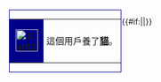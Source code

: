 <div style="float: left; border:solid darkblue 1px; margin: 1px;">
{| cellspacing="0" style="width: 238px; background: lightcyan;"
| style="width: 45px; height: 45px; background: darkblue; text-align: center; font-size: {{{5|{{{id-s|14}}}}}}pt; color: {{{id-fc|black}}};" | '''[[File:Cat02.jpg|40px]]'''
| style="font-size: {{{info-s|10}}}pt; padding: 4pt; line-height: 1.25em; color: {{{info-fc|black}}};" | 這個用戶養了'''[[貓]]'''。
|}</div><includeonly>
{{#if:{{{nocat|}}}||[[Category:喜歡貓的維基人|{{PAGENAME}}]]}}
</includeonly><noinclude>
[[Category:喜歡貓的維基人| ]]
</noinclude>